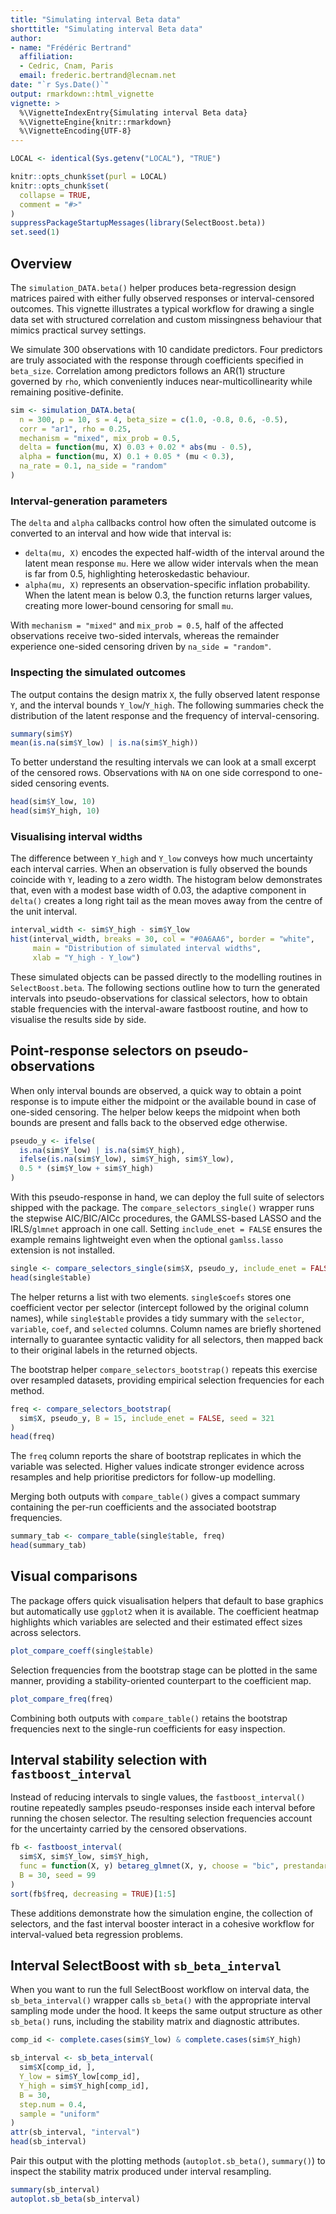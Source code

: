 ```yaml
---
title: "Simulating interval Beta data"
shorttitle: "Simulating interval Beta data"
author: 
- name: "Frédéric Bertrand"
  affiliation: 
  - Cedric, Cnam, Paris
  email: frederic.bertrand@lecnam.net
date: "`r Sys.Date()`"
output: rmarkdown::html_vignette
vignette: >
  %\VignetteIndexEntry{Simulating interval Beta data}
  %\VignetteEngine{knitr::rmarkdown}
  %\VignetteEncoding{UTF-8}
---
```


```r
LOCAL <- identical(Sys.getenv("LOCAL"), "TRUE")

knitr::opts_chunk$set(purl = LOCAL)
knitr::opts_chunk$set(
  collapse = TRUE,
  comment = "#>"
)
suppressPackageStartupMessages(library(SelectBoost.beta))
set.seed(1)
```

## Overview

The `simulation_DATA.beta()` helper produces beta-regression design matrices
paired with either fully observed responses or interval-censored outcomes. This
vignette illustrates a typical workflow for drawing a single data set with
structured correlation and custom missingness behaviour that mimics practical
survey settings.

We simulate 300 observations with 10 candidate predictors. Four predictors are
truly associated with the response through coefficients specified in
`beta_size`. Correlation among predictors follows an AR(1) structure governed by
`rho`, which conveniently induces near-multicollinearity while remaining
positive-definite.

```r
sim <- simulation_DATA.beta(
  n = 300, p = 10, s = 4, beta_size = c(1.0, -0.8, 0.6, -0.5),
  corr = "ar1", rho = 0.25,
  mechanism = "mixed", mix_prob = 0.5,
  delta = function(mu, X) 0.03 + 0.02 * abs(mu - 0.5),
  alpha = function(mu, X) 0.1 + 0.05 * (mu < 0.3),
  na_rate = 0.1, na_side = "random"
)
```

### Interval-generation parameters

The `delta` and `alpha` callbacks control how often the simulated outcome is
converted to an interval and how wide that interval is:

* `delta(mu, X)` encodes the expected half-width of the interval around the
  latent mean response `mu`. Here we allow wider intervals when the mean is far
  from 0.5, highlighting heteroskedastic behaviour.
* `alpha(mu, X)` represents an observation-specific inflation probability. When
  the latent mean is below 0.3, the function returns larger values, creating
  more lower-bound censoring for small `mu`.

With `mechanism = "mixed"` and `mix_prob = 0.5`, half of the affected
observations receive two-sided intervals, whereas the remainder experience
one-sided censoring driven by `na_side = "random"`.

### Inspecting the simulated outcomes

The output contains the design matrix `X`, the fully observed latent response
`Y`, and the interval bounds `Y_low`/`Y_high`. The following summaries check the
distribution of the latent response and the frequency of interval-censoring.

```r
summary(sim$Y)
mean(is.na(sim$Y_low) | is.na(sim$Y_high))
```

To better understand the resulting intervals we can look at a small excerpt of
the censored rows. Observations with `NA` on one side correspond to
one-sided censoring events.

```r
head(sim$Y_low, 10)
head(sim$Y_high, 10)
```

### Visualising interval widths

The difference between `Y_high` and `Y_low` conveys how much uncertainty each
interval carries. When an observation is fully observed the bounds coincide with
`Y`, leading to a zero width. The histogram below demonstrates that, even with a
modest base width of 0.03, the adaptive component in `delta()` creates a long
right tail as the mean moves away from the centre of the unit interval.

```r
interval_width <- sim$Y_high - sim$Y_low
hist(interval_width, breaks = 30, col = "#0A6AA6", border = "white",
     main = "Distribution of simulated interval widths",
     xlab = "Y_high - Y_low")
```

These simulated objects can be passed directly to the modelling routines in
`SelectBoost.beta`. The following sections outline how to turn the generated
intervals into pseudo-observations for classical selectors, how to obtain stable frequencies with the interval-aware fastboost routine, and how to visualise the results side by side.

## Point-response selectors on pseudo-observations

When only interval bounds are observed, a quick way to obtain a point response is to impute either the midpoint or the available bound in case of one-sided censoring. The helper below keeps the midpoint when both bounds are present and falls back to the observed edge otherwise.

```r
pseudo_y <- ifelse(
  is.na(sim$Y_low) | is.na(sim$Y_high),
  ifelse(is.na(sim$Y_low), sim$Y_high, sim$Y_low),
  0.5 * (sim$Y_low + sim$Y_high)
)
```

With this pseudo-response in hand, we can deploy the full suite of selectors
shipped with the package. The `compare_selectors_single()` wrapper runs the
stepwise AIC/BIC/AICc procedures, the GAMLSS-based LASSO and the IRLS/`glmnet` approach in one call. Setting `include_enet = FALSE` ensures the example remains lightweight even when the optional `gamlss.lasso` extension is not installed.

```r
single <- compare_selectors_single(sim$X, pseudo_y, include_enet = FALSE)
head(single$table)
```

The helper returns a list with two elements. `single$coefs` stores one
coefficient vector per selector (intercept followed by the original column
names), while `single$table` provides a tidy summary with the `selector`,
`variable`, `coef`, and `selected` columns. Column names are briefly shortened
internally to guarantee syntactic validity for all selectors, then mapped back to
their original labels in the returned objects.

The bootstrap helper `compare_selectors_bootstrap()` repeats this exercise over resampled datasets, providing empirical selection frequencies for each method.

```r
freq <- compare_selectors_bootstrap(
  sim$X, pseudo_y, B = 15, include_enet = FALSE, seed = 321
)
head(freq)
```

The `freq` column reports the share of bootstrap replicates in which the
variable was selected. Higher values indicate stronger evidence across resamples
and help prioritise predictors for follow-up modelling.

Merging both outputs with `compare_table()` gives a compact summary containing the per-run coefficients and the associated bootstrap frequencies.

```r
summary_tab <- compare_table(single$table, freq)
head(summary_tab)
```

## Visual comparisons

The package offers quick visualisation helpers that default to base graphics
but automatically use `ggplot2` when it is available. The coefficient heatmap
highlights which variables are selected and their estimated effect sizes across selectors.

```r
plot_compare_coeff(single$table)
```

Selection frequencies from the bootstrap stage can be plotted in the same
manner, providing a stability-oriented counterpart to the coefficient map.

```r
plot_compare_freq(freq)
```

Combining both outputs with `compare_table()` retains the bootstrap frequencies
next to the single-run coefficients for easy inspection.

## Interval stability selection with `fastboost_interval`

Instead of reducing intervals to single values, the `fastboost_interval()`
routine repeatedly samples pseudo-responses inside each interval before running the chosen selector. The resulting selection frequencies account for the uncertainty carried by the censored observations.

```r
fb <- fastboost_interval(
  sim$X, sim$Y_low, sim$Y_high,
  func = function(X, y) betareg_glmnet(X, y, choose = "bic", prestandardize = TRUE),
  B = 30, seed = 99
)
sort(fb$freq, decreasing = TRUE)[1:5]
```

These additions demonstrate how the simulation engine, the collection of
selectors, and the fast interval booster interact in a cohesive workflow for
interval-valued beta regression problems.

## Interval SelectBoost with `sb_beta_interval`

When you want to run the full SelectBoost workflow on interval data, the
`sb_beta_interval()` wrapper calls `sb_beta()` with the appropriate interval
sampling mode under the hood. It keeps the same output structure as other
`sb_beta()` runs, including the stability matrix and diagnostic attributes.

```r
comp_id <- complete.cases(sim$Y_low) & complete.cases(sim$Y_high)

sb_interval <- sb_beta_interval(
  sim$X[comp_id, ],
  Y_low = sim$Y_low[comp_id],
  Y_high = sim$Y_high[comp_id],
  B = 30,
  step.num = 0.4,
  sample = "uniform"
)
attr(sb_interval, "interval")
head(sb_interval)
```

Pair this output with the plotting methods (`autoplot.sb_beta()`, `summary()`) to inspect
the stability matrix produced under interval resampling.

```r
summary(sb_interval)
autoplot.sb_beta(sb_interval)
```

